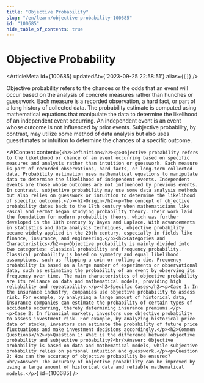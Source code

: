 ```yaml
---
title: "Objective Probability"
slug: "/en/learn/objective-probability-100685"
id: "100685"
hide_table_of_contents: true
---
```



# Objective Probability

<ArticleMeta id={100685} updatedAt={'2023-09-25 22:58:51'} alias={`[]`} />
<div className='border-solid border-b border-t-0 my-4 border-[var(--ifm-color-gray-300)]' />

Objective probability refers to the chances or the odds that an event will occur based on the analysis of concrete measures rather than hunches or guesswork. Each measure is a recorded observation, a hard fact, or part of a long history of collected data. The probability estimate is computed using mathematical equations that manipulate the data to determine the likelihood of an independent event occurring. An independent event is an event whose outcome is not influenced by prior events. Subjective probability, by contrast, may utilize some method of data analysis but also uses guesstimates or intuition to determine the chances of a specific outcome.

<AIContent content={`<h2>Definition</h2><p>Objective probability refers to the likelihood or chance of an event occurring based on specific measures and analysis rather than intuition or guesswork. Each measure is part of recorded observations, hard facts, or long-term collected data. Probability estimation uses mathematical equations to manipulate data to determine the likelihood of independent events. Independent events are those whose outcomes are not influenced by previous events. In contrast, subjective probability may use some data analysis methods but also relies on guesswork or intuition to determine the likelihood of specific outcomes.</p><h2>Origin</h2><p>The concept of objective probability dates back to the 17th century when mathematicians like Pascal and Fermat began studying probability theory. Their work laid the foundation for modern probability theory, which was further developed in the 18th century by Bayes and Laplace. With advancements in statistics and data analysis techniques, objective probability became widely applied in the 20th century, especially in fields like finance, insurance, and engineering.</p><h2>Categories and Characteristics</h2><p>Objective probability is mainly divided into two categories: classical probability and frequency probability. Classical probability is based on symmetry and equal likelihood assumptions, such as flipping a coin or rolling a die. Frequency probability is based on a large number of experiments or observational data, such as estimating the probability of an event by observing its frequency over time. The main characteristics of objective probability are its reliance on data and mathematical models, providing high reliability and repeatability.</p><h2>Specific Cases</h2><p>Case 1: In the insurance industry, companies use objective probability to assess risk. For example, by analyzing a large amount of historical data, insurance companies can estimate the probability of certain types of accidents occurring, thereby determining insurance premiums.</p><p>Case 2: In financial markets, investors use objective probability to assess investment risk. For example, by analyzing historical price data of stocks, investors can estimate the probability of future price fluctuations and make investment decisions accordingly.</p><h2>Common Questions</h2><p>Question 1: What is the difference between objective probability and subjective probability?<br/>Answer: Objective probability is based on data and mathematical models, while subjective probability relies on personal intuition and guesswork.</p><p>Question 2: How can the accuracy of objective probability be ensured?<br/>Answer: The accuracy of objective probability can be improved by using a large amount of historical data and reliable mathematical models.</p>`} id={100685} />
